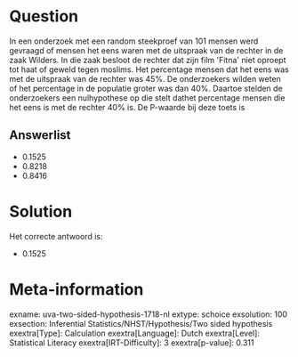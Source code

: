 Question
========

In een onderzoek met een random steekproef van 101 mensen werd gevraagd
of mensen het eens waren met de uitspraak van de rechter in de zaak
Wilders. In die zaak besloot de rechter dat zijn film \'Fitna\' niet
oproept tot haat of geweld tegen moslims. Het percentage mensen dat het
eens was met de uitspraak van de rechter was 45%. De onderzoekers wilden
weten of het percentage in de populatie groter was dan 40%. Daartoe
stelden de onderzoekers een nulhypothese op die stelt dathet percentage
mensen die het eens is met de rechter 40% is. De P-waarde bij deze toets
is

Answerlist
----------

* 0.1525
* 0.8218
* 0.8416

Solution
========

Het correcte antwoord is: 

* 0.1525

Meta-information
================
exname: uva-two-sided-hypothesis-1718-nl
extype: schoice
exsolution: 100
exsection: Inferential Statistics/NHST/Hypothesis/Two sided hypothesis
exextra[Type]: Calculation
exextra[Language]: Dutch
exextra[Level]: Statistical Literacy
exextra[IRT-Difficulty]: 3
exextra[p-value]: 0.311
